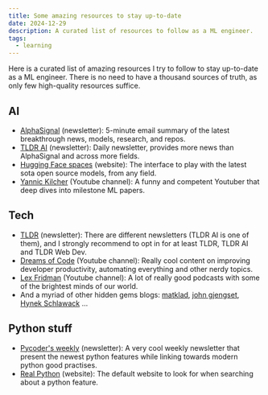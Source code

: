 ```yaml
---
title: Some amazing resources to stay up-to-date
date: 2024-12-29
description: A curated list of resources to follow as a ML engineer.
tags:
  - learning
---
```


Here is a curated list of amazing resources I try to follow to stay up-to-date as a ML engineer. There is no need to have a thousand sources of truth, as only few high-quality resources suffice.

## AI

- [AlphaSignal](https://alphasignal.ai/) (newsletter): 5-minute email summary of the latest breakthrough news, models, research, and repos. 
- [TLDR AI](https://tldr.tech/ai) (newsletter): Daily newsletter, provides more news than AlphaSignal and across more fields.
- [Hugging Face spaces](https://huggingface.co/spaces) (website): The interface to play with the latest sota open source models, from any field.
- [Yannic Kilcher](https://www.youtube.com/@YannicKilcher) (Youtube channel): A funny and competent Youtuber that deep dives into milestone ML papers.

## Tech

- [TLDR](https://tldr.tech/) (newsletter): There are different newsletters (TLDR AI is one of them), and I strongly recommend to opt in for at least TLDR, TLDR AI and TLDR Web Dev.
- [Dreams of Code](https://www.youtube.com/@dreamsofcode) (Youtube channel): Really cool content on improving developer productivity, automating everything and other nerdy topics.
- [Lex Fridman](https://www.youtube.com/@lexfridman) (Youtube channel): A lot of really good podcasts with some of the brightest minds of our world.
- And a myriad of other hidden gems blogs: [matklad](https://matklad.github.io/), [john gjengset](https://thesquareplanet.com/blog/), [Hynek Schlawack](https://hynek.me/) ...

## Python stuff

- [Pycoder's weekly](https://pycoders.com/) (newsletter): A very cool weekly newsletter that present the newest python features while linking towards modern python good practises.
- [Real Python](https://realpython.com/) (website): The default website to look for when searching about a python feature.
